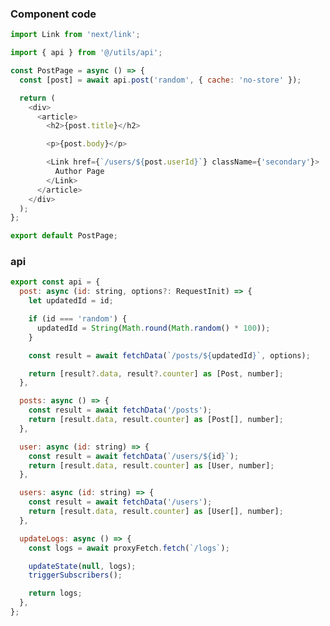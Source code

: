 ### Component code

```js
import Link from 'next/link';

import { api } from '@/utils/api';

const PostPage = async () => {
  const [post] = await api.post('random', { cache: 'no-store' });

  return (
    <div>
      <article>
        <h2>{post.title}</h2>

        <p>{post.body}</p>

        <Link href={`/users/${post.userId}`} className={'secondary'}>
          Author Page
        </Link>
      </article>
    </div>
  );
};

export default PostPage;
```

### api

```js
export const api = {
  post: async (id: string, options?: RequestInit) => {
    let updatedId = id;

    if (id === 'random') {
      updatedId = String(Math.round(Math.random() * 100));
    }

    const result = await fetchData(`/posts/${updatedId}`, options);

    return [result?.data, result?.counter] as [Post, number];
  },

  posts: async () => {
    const result = await fetchData('/posts');
    return [result.data, result.counter] as [Post[], number];
  },

  user: async (id: string) => {
    const result = await fetchData(`/users/${id}`);
    return [result.data, result.counter] as [User, number];
  },

  users: async (id: string) => {
    const result = await fetchData('/users');
    return [result.data, result.counter] as [User[], number];
  },

  updateLogs: async () => {
    const logs = await proxyFetch.fetch(`/logs`);

    updateState(null, logs);
    triggerSubscribers();

    return logs;
  },
};
```
